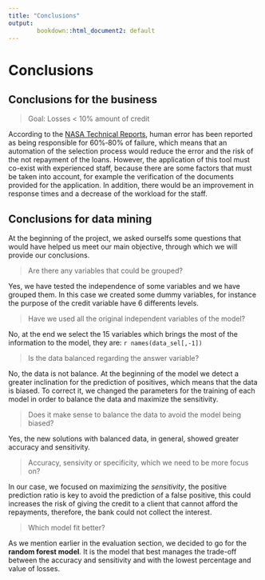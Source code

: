 ```yaml
---
title: "Conclusions"
output:
        bookdown::html_document2: default
---
```


# Conclusions

## Conclusions for the business

> Goal: Losses < 10% amount of credit

According to the [NASA Technical Reports](https://ntrs.nasa.gov/citations/20140008715), human error has been reported as being responsible for 60%‐80% of failure, which means that an automation of the selection process would reduce the error and the risk of the not repayment of the loans. However, the application of this tool must co-exist with experienced staff, because there are some factors that must be taken into account, for example the verification of the documents provided for the application. In addition, there would be an improvement in response times and a decrease of the workload for the staff.

## Conclusions for data mining

At the beginning of the project, we asked ourselfs some questions that would have helped us meet our main objective, through which we will provide our conclusions. 

> Are there any variables that could be grouped?

Yes, we have tested the independence of some variables and we have grouped them. In this case we created some dummy variables, for instance the purpose of the credit variable have 6 differents levels. 

> Have we used all the original independent variables of the model?

No, at the end we select the 15 variables which brings the most of the information to the model, they are: `r names(data_sel[,-1])`

> Is the data balanced regarding the answer variable?

No, the data is not balance. At the beginning of the model we detect a greater inclination for the prediction of positives, which means that the data is biased. To correct it, we changed the parameters for the training of each model in order to balance the data and maximize the sensitivity.

> Does it make sense to balance the data to avoid the model being biased?

Yes, the new solutions with balanced data, in general, showed greater accuracy and sensitivity.

> Accuracy, sensivity or specificity, which we need to be more focus on?

In our case, we focused on maximizing the *sensitivity*, the positive prediction ratio is key to avoid the prediction of a false positive, this could increases the risk of giving the credit to a client that cannot afford the repayments, therefore, the bank could not collect the interest.

> Which model fit better?

As we mention earlier in the evaluation section, we decided to go for the **random forest model**. It is the model that best manages the trade-off between the accuracy and sensitivity and with the lowest percentage and value of losses.  
